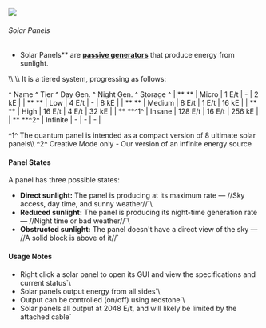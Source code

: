 ![](/mods/techreborn/solar_panel.png)

###### Solar Panels

- Solar Panels** are **[passive
        generators](energy:generators:passive_generators "wikilink")**
        that produce energy from sunlight.

\\\\ \\\\ It is a tiered system, progressing as follows:

\^ Name \^ Tier \^ Day Gen. \^ Night Gen. \^ Storage \^ \| **
<Mcitem id="techreborn:basic_solar_panel"/> ** \|
Micro \| 1 E/t \| - \| 2 kE \| \| **
<Mcitem id="techreborn:advanced_solar_panel"/> **
\| Low \| 4 E/t \| - \| 8 kE \| \| **
<Mcitem id="techreborn:industrial_solar_panel"/>
** \| Medium \| 8 E/t \| 1 E/t \| 16 kE \| \| **
<Mcitem id="techreborn:ultimate_solar_panel"/> **
\| High \| 16 E/t \| 4 E/t \| 32 kE \| \| **
<Mcitem id="techreborn:quantum_solar_panel"/>
**^1^ \| Insane \| 128 E/t \| 16 E/t \| 256 kE \| \| **
<Mcitem id="techreborn:creative_solar_panel"/>
**^2^ \| Infinite \| - \| - \| - \|

^1^ The quantum panel is intended as a compact version of 8 ultimate
solar panels\\\\ ^2^ Creative Mode only - Our version of an infinite
energy source

#### Panel States

A panel has three possible states:

* **Direct sunlight:** The panel is producing at its maximum rate — //Sky access, day time, and sunny weather//`\
* **Reduced sunlight:** The panel is producing its night-time generation rate — //Night time or bad weather//`\
* **Obstructed sunlight:** The panel doesn't have a direct view of the sky — //A solid block is above of it//`

#### Usage Notes

* Right click a solar panel to open its GUI and view the specifications and current status`\
* Solar panels output energy from all sides`\
* Output can be controlled (on/off) using redstone`\
* Solar panels all output at 2048 E/t, and will likely be limited by the attached cable`
